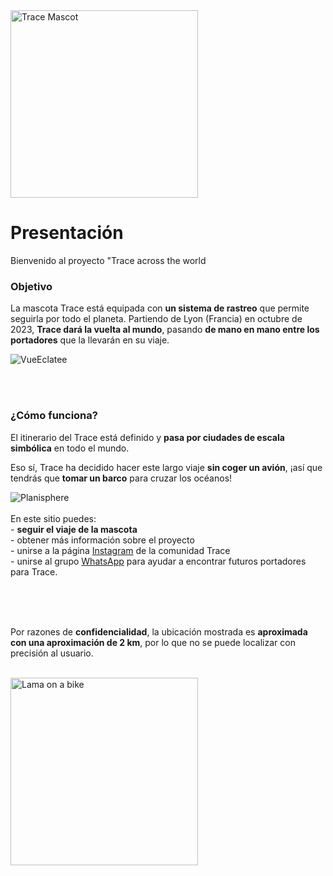 
<div style={{ width: '100%', margin: '0 auto', textAlign: 'center' }}>
 <div style={{ display: "flex", justifyContent: "center" }}>
  <img src="/img/Mascotte/Resize/tracefullbodydetoure.svg" alt="Trace Mascot" width="300" height="300"/>
</div>

# Presentación

Bienvenido al proyecto "Trace across the world

### Objetivo

La mascota Trace está equipada con **un sistema de rastreo** que permite seguirla por todo el planeta. Partiendo de Lyon (Francia) en octubre de 2023, **Trace dará la vuelta al mundo**, pasando **de mano en mano entre los portadores** que la llevarán en su viaje.

<div style={{ width:'100%',height:'auto'}}>
  <img src="/img/Mascotte/Resize/Trace_Eclatee.png" alt="VueEclatee" loading="lazy"  />
</div>

<br/><br/>

### ¿Cómo funciona?

El itinerario del Trace está definido y **pasa por ciudades de escala simbólica** en todo el mundo.

Eso sí, Trace ha decidido hacer este largo viaje **sin coger un avión**, ¡así que tendrás que **tomar un barco** para cruzar los océanos!

<div style={{ width:'100%',height:'auto'}}>
  <img src="/img/Mascotte/Resize/planisphere.svg" alt="Planisphere" loading="lazy"  />
</div>
<br/>
En este sitio puedes:
<br/>- <strong>seguir el viaje de la mascota</strong>
<br/>- obtener más información sobre el proyecto
<br/>- unirse a la página <a href="https://www.instagram.com/traceacrosstheworld/" target="_blank" rel="noopener noreferrer">Instagram</a> de la comunidad Trace
<br/>- unirse al grupo <a href="https://chat.whatsapp.com/FKwW0q23yVk3OdKNKAxGnE" target="_blank" rel="noopener noreferrer">WhatsApp</a> para ayudar a encontrar futuros portadores para Trace.

<br/><br/><br/>

Por razones de **confidencialidad**, la ubicación mostrada es **aproximada con una aproximación de 2 km**, por lo que no se puede localizar con precisión al usuario.

<br/>

<div style={{ display: "flex", justifyContent: "center" }}>
  <img src="/img/Mascotte/Resize/lama-on-a-bike.svg" alt="Lama on a bike" width="300" height="300"/>
</div>
</div>
